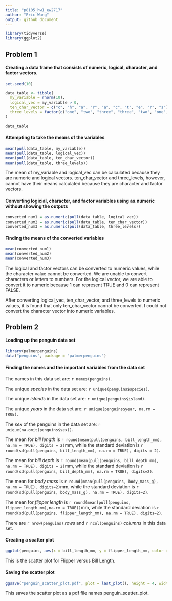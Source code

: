 ```yaml
---
title: "p8105_hw1_ew2717"
author: "Eric Wang"
output: github_document
---
```


```r

library(tidyverse)
library(ggplot2)

```

## Problem 1

#### Creating a data frame that consists of numeric, logical, character, and factor vectors.

```r

set.seed(10)

data_table <- tibble(
  my_variable = rnorm(10),
  logical_vec = my_variable > 0,
  ten_char_vector = c("c", "h", "a", "r", "a", "c", "t", "e", "r", "s"),
  three_levels = factor(c("one", "two", "three", "three", "two", "one", "one", "one", "three", "three"))
)

data_table
```

#### Attempting to take the means of the variables

```r

mean(pull(data_table, my_variable))
mean(pull(data_table, logical_vec))
mean(pull(data_table, ten_char_vector))
mean(pull(data_table, three_levels))

```

The mean of my_variable and logical_vec can be calculated because they are numeric and logical vectors. ten_char_vector and three_levels, however, cannot have their means calculated because they are character and factor vectors.

#### Converting logicial, character, and factor variables using as.numeric without showing the outputs

```r

converted_num1 = as.numeric(pull(data_table, logical_vec))
converted_num2 = as.numeric(pull(data_table, ten_char_vector))
converted_num3 = as.numeric(pull(data_table, three_levels))

```

#### Finding the means of the converted variables

```r

mean(converted_num1)
mean(converted_num2)
mean(converted_num3)

```

The logical and factor vectors can be converted to numeric values, while the character value cannot be converted. We are unable to convert characters or letters to numbers. For the logical vector, we are able to convert it to numeric because 1 can represent TRUE and 0 can represent FALSE. 

After converting logical_vec, ten_char_vector, and three_levels to numeric values, it is found that only ten_char_vector cannot be converted. I could not convert the character vector into numeric variables. 

## Problem 2

#### Loading up the penguin data set

```r

library(palmerpenguins)
data("penguins", package = "palmerpenguins")

```

#### Finding the names and the important variables from the data set

The names in this data set are: 
`r names(penguins)`.

The unique *species* in the data set are: 
`r unique(penguins$species)`.

The unique *islands* in the data set are: 
`r unique(penguins$island)`.

The unique *years* in the data set are: 
`r unique(penguins$year, na.rm = TRUE)`.

The *sex* of the penguins in the data set are: 
`r unique(na.omit(penguins$sex))`.

The mean for *bill length* is `r round(mean(pull(penguins, bill_length_mm), na.rm = TRUE), digits = 2)`mm, while the standard deviation is `r round(sd(pull(penguins, bill_length_mm), na.rm = TRUE), digits = 2)`.

The mean for *bill depth* is `r round(mean(pull(penguins, bill_depth_mm), na.rm = TRUE), digits = 2)`mm, while the standard deviation is `r round(sd(pull(penguins, bill_depth_mm), na.rm = TRUE), digits=2)`.

The mean for *body mass* is `r round(mean(pull(penguins, body_mass_g), na.rm = TRUE), digits=2)`mm, while the standard deviation is `r round(sd(pull(penguins, body_mass_g), na.rm = TRUE), digits=2)`.

The mean for *flipper length* is `r round(mean(pull(penguins, flipper_length_mm),na.rm = TRUE))`mm, while the standard deviation is `r round(sd(pull(penguins, flipper_length_mm), na.rm = TRUE), digits=2)`.

There are `r nrow(penguins)` *rows* and `r ncol(penguins)` *columns* in this data set.

#### Creating a scatter plot

```r

ggplot(penguins, aes(x = bill_length_mm, y = flipper_length_mm, color = species)) + geom_point() + ggtitle("Flipper versus Bill Length")

```

This is the scatter plot for Flipper versus Bill Length.

#### Saving the scatter plot

```r

ggsave("penguin_scatter_plot.pdf", plot = last_plot(), height = 4, width = 6)

```

This saves the scatter plot as a pdf file names penguin_scatter_plot.